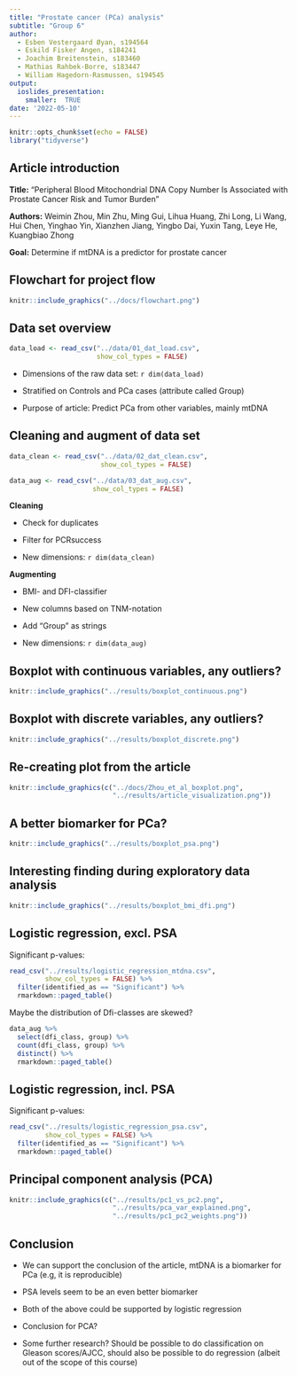 ```yaml
---
title: "Prostate cancer (PCa) analysis"
subtitle: "Group 6"
author:
  - Esben Vestergaard Øyan, s194564
  - Eskild Fisker Angen, s184241
  - Joachim Breitenstein, s183460
  - Mathias Rahbek-Borre, s183447
  - William Hagedorn-Rasmussen, s194545
output:
  ioslides_presentation:
    smaller:  TRUE
date: '2022-05-10'
---
```


```r
knitr::opts_chunk$set(echo = FALSE)
library("tidyverse")
```
## Article introduction

**Title:** "Peripheral Blood Mitochondrial DNA Copy Number Is Associated with Prostate Cancer Risk and Tumor Burden"

**Authors:** Weimin Zhou, Min Zhu, Ming Gui, Lihua Huang, Zhi Long, Li Wang, Hui Chen, Yinghao Yin, Xianzhen Jiang, Yingbo Dai, Yuxin Tang, Leye He, Kuangbiao Zhong

**Goal:** Determine if mtDNA is a predictor for prostate cancer

## Flowchart for project flow
```r
knitr::include_graphics("../docs/flowchart.png")
```

## Data set overview
```r
data_load <- read_csv("../data/01_dat_load.csv",
                      show_col_types = FALSE)
```

- Dimensions of the raw data set: `r dim(data_load)` 


- Stratified on Controls and PCa cases (attribute called Group)  


- Purpose of article: Predict PCa from other variables, mainly mtDNA  

## Cleaning and augment of data set {.build}
```r
data_clean <- read_csv("../data/02_dat_clean.csv",
                       show_col_types = FALSE) 
```

```r
data_aug <- read_csv("../data/03_dat_aug.csv",
                     show_col_types = FALSE)
```
<div>
**Cleaning**  

- Check for duplicates  


- Filter for PCRsuccess  


- New dimensions: `r dim(data_clean)`  
</div>
<div>
**Augmenting**  

- BMI- and DFI-classifier  


- New columns based on TNM-notation  


- Add "Group" as strings  


- New dimensions: `r dim(data_aug)`  
</div>

## Boxplot with continuous variables, any outliers?
```r
knitr::include_graphics("../results/boxplot_continuous.png")
```

## Boxplot with discrete variables, any outliers?
```r
knitr::include_graphics("../results/boxplot_discrete.png")
```

## Re-creating plot from the article
```r
knitr::include_graphics(c("../docs/Zhou_et_al_boxplot.png",
                          "../results/article_visualization.png"))
```

## A better biomarker for PCa?
```r
knitr::include_graphics("../results/boxplot_psa.png")
```

## Interesting finding during exploratory data analysis
```r
knitr::include_graphics("../results/boxplot_bmi_dfi.png")
```

## Logistic regression, excl. PSA {.build}
Significant p-values:
```r
read_csv("../results/logistic_regression_mtdna.csv",
         show_col_types = FALSE) %>%
  filter(identified_as == "Significant") %>% 
  rmarkdown::paged_table()
```

<div>
Maybe the distribution of Dfi-classes are skewed?
```r
data_aug %>% 
  select(dfi_class, group) %>% 
  count(dfi_class, group) %>% 
  distinct() %>% 
  rmarkdown::paged_table()
```
</div>

## Logistic regression, incl. PSA
Significant p-values:
```r
read_csv("../results/logistic_regression_psa.csv",
         show_col_types = FALSE) %>%
  filter(identified_as == "Significant") %>% 
  rmarkdown::paged_table()
```

## Principal component analysis (PCA)
```r
knitr::include_graphics(c("../results/pc1_vs_pc2.png",
                          "../results/pca_var_explained.png",
                          "../results/pc1_pc2_weights.png"))
```

## Conclusion {.build}
- We can support the conclusion of the article, mtDNA is a biomarker for PCa (e.g, it is reproducible)  

<div>
- PSA levels seem to be an even better biomarker
</div>

<div>
- Both of the above could be supported by logistic regression
</div>

<div>
- Conclusion for PCA?
</div>

<div>
- Some further research? Should be possible to do classification on Gleason scores/AJCC, should also be possible to do regression (albeit out of the scope of this course)
</div>